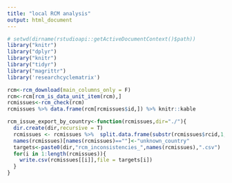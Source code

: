 ```yaml
---
title: "local RCM analysis"
output: html_document
---
```


```r
# setwd(dirname(rstudioapi::getActiveDocumentContext()$path))
library("knitr")
library("dplyr")
library("knitr")
library("tidyr")
library("magrittr")
library('researchcyclematrix')
```

```r
rcm<-rcm_download(main_columns_only = F)
rcm<-rcm[rcm_is_data_unit_item(rcm),]
rcmissues<-rcm_check(rcm)
rcmissues %>% data.frame(rcm[rcmissues$id,]) %>% knitr::kable

rcm_issue_export_by_country<-function(rcmissues,dir="./"){
  dir.create(dir,recursive = T)
  rcmissues <- rcmissues %>%  split.data.frame(substr(rcmissues$rcid,1,3))
  names(rcmissues)[names(rcmissues)==""]<-"unknown_country"
  targets<-paste0(dir,"rcm_inconsistencies_",names(rcmissues),".csv")
  for(i in 1:length(rcmissues)){
    write.csv(rcmissues[[i]],file = targets[i])
  }
}



```
